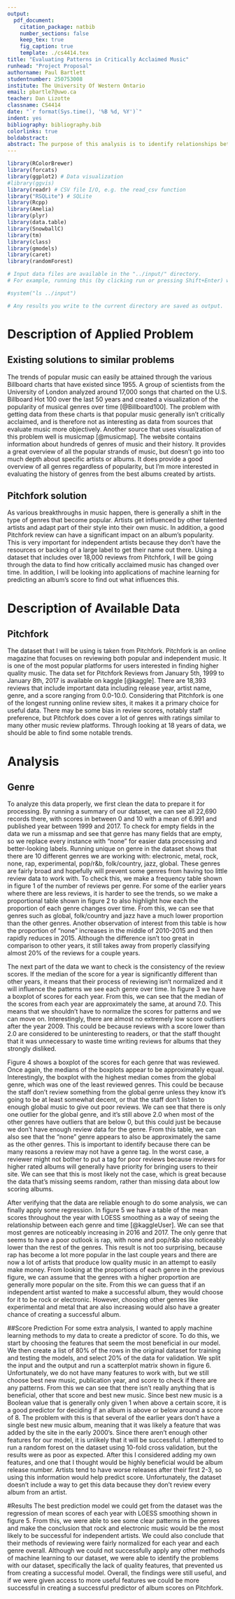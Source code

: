 ```yaml
---
output:
  pdf_document:
    citation_package: natbib
    number_sections: false
    keep_tex: true
    fig_caption: true
    template: ./cs4414.tex
title: "Evaluating Patterns in Critically Acclaimed Music"
runhead: "Project Proposal"
authorname: Paul Bartlett
studentnumber: 250753008
institute: The University Of Western Ontario
email: pbartle7@uwo.ca
teacher: Dan Lizotte
classname: CS4414
date: "`r format(Sys.time(), '%B %d, %Y')`"
indent: yes
bibliography: bibliography.bib
colorlinks: true
boldabstract: 
abstract: The purpose of this analysis is to identify relationships between musical genre of critically acclaimed albums and time. The dataset used for this analysis contains over 18,000 reviews from Pitchfork from January 5th, 1999 to January 8th, 2017. It contains important data including release year, artist name, genre, and a score ranging from 0.0-10.0. The findings may be useful for determining what the most successful genre of critically acclaimed music is for each of the last 18 years and what is going to be the most successful in the future.
---
```


```r
library(RColorBrewer)
library(forcats)
library(ggplot2) # Data visualization
#library(ggvis)
library(readr) # CSV file I/O, e.g. the read_csv function
library("RSQLite") # SQLite
library(Rcpp)
library(Amelia) 
library(plyr)
library(data.table)
library(SnowballC)
library(tm)
library(class)
library(gmodels)
library(caret)
library(randomForest)

# Input data files are available in the "../input/" directory.
# For example, running this (by clicking run or pressing Shift+Enter) will list the files in the input directory

#system("ls ../input")

# Any results you write to the current directory are saved as output.
```
# Description of Applied Problem
## Existing solutions to similar problems
The trends of popular music can easily be attained through the various Billboard charts that have existed since 1955. A group of scientists from the University of London analyzed around 17,000 songs that charted on the U.S. Billboard Hot 100 over the last 50 years and created a visualization of the popularity of musical genres over time [@Billboard100]. The problem with getting data from these charts is that popular music generally isn't critically acclaimed, and is therefore not as interesting as data from sources that evaluate music more objectively. Another source that uses visualization of this problem well is musicmap [@musicmap]. The website contains information about hundreds of genres of music and their history. It provides a great overview of all the popular strands of music, but doesn't go into too much depth about specific artists or albums. It does provide a good overview of all genres regardless of popularity, but I'm more interested in evaluating the history of genres from the best albums created by artists.

## Pitchfork solution
As various breakthroughs in music happen, there is generally a shift in the type of genres that become popular. Artists get influenced by other talented artists and adapt part of their style into their own music. In addition, a good Pitchfork review can have a significant impact on an album's popularity. This is very important for independent artists because they don't have the resources or backing of a large label to get their name out there. Using a dataset that includes over 18,000 reviews from Pitchfork, I will be going through the data to find how critically acclaimed music has changed over time. In addition, I will be looking into applications of machine learning for predicting an album's score to find out what influences this. 

# Description of Available Data
## Pitchfork
The dataset that I will be using is taken from Pitchfork. Pitchfork is an online magazine that focuses on reviewing both popular and independent music. It is one of the most popular platforms for users interested in finding higher quality music. The data set for Pitchfork Reviews from January 5th, 1999 to January 8th, 2017 is available on kaggle [@kaggle].  There are 18,393 reviews that include important data including release year, artist name, genre, and a score ranging from 0.0-10.0. Considering that Pitchfork is one of the longest running online review sites, it makes it a primary choice for useful data. There may be some bias in review scores, notably staff preference, but Pitchfork does cover a lot of genres with ratings similar to many other music review platforms. Through looking at 18 years of data, we should be able to find some notable trends. 

# Analysis
## Genre
To analyze this data properly, we first clean the data to prepare it for processing. By running a summary of our dataset, we can see all 22,690 records there, with scores in between 0 and 10 with a mean of 6.991 and published year between 1999 and 2017. To check for empty fields in the data we run a missmap and see that genre has many fields that are empty, so we replace every instance with "none" for easier data processing and better-looking labels. Running unique on genre in the dataset shows that there are 10 different genres we are working with: electronic, metal, rock, none, rap, experimental, pop/r&b, folk/country, jazz, global. These genres are fairly broad and hopefully will prevent some genres from having too little review data to work with. To check this, we make a frequency table shown in figure 1 of the number of reviews per genre. For some of the earlier years where there are less reviews, it is harder to see the trends, so we make a proportional table shown in figure 2 to also highlight how each the proportion of each genre changes over time. From this, we can see that genres such as global, folk/country and jazz have a much lower proportion than the other genres. Another observation of interest from this table is how the proportion of "none" increases in the middle of 2010-2015 and then rapidly reduces in 2015. Although the difference isn't too great in comparison to other years, it still takes away from properly classifying almost 20% of the reviews for a couple years.

The next part of the data we want to check is the consistency of the review scores. If the median of the score for a year is significantly different than other years, it means that their process of reviewing isn't normalized and it will influence the patterns we see each genre over time. In figure 3 we have a boxplot of scores for each year. From this, we can see that the median of the scores from each year are approximately the same, at around 7.0. This means that we shouldn't have to normalize the scores for patterns and we can move on. Interestingly, there are almost no extremely low score outliers after the year 2009. This could be because reviews with a score lower than 2.0 are considered to be uninteresting to readers, or that the staff thought that it was unnecessary to waste time writing reviews for albums that they strongly disliked.

Figure 4 shows a boxplot of the scores for each genre that was reviewed. Once again, the medians of the boxplots appear to be approximately equal. Interestingly, the boxplot with the highest median comes from the global genre, which was one of the least reviewed genres. This could be because the staff don't review something from the global genre unless they know it's going to be at least somewhat decent, or that the staff don't listen to enough global music to give out poor reviews. We can see that there is only one outlier for the global genre, and it's still above 2.0 when most of the other genres have outliers that are below 0, but this could just be because we don't have enough review data for the genre. From this table, we can also see that the "none" genre appears to also be approximately the same as the other genres. This is important to identify because there can be many reasons a review may not have a genre tag. In the worst case, a reviewer might not bother to put a tag for poor reviews because reviews for higher rated albums will generally have priority for bringing users to their site. We can see that this is most likely not the case, which is great because the data that's missing seems random, rather than missing data about low scoring albums.

After verifying that the data are reliable enough to do some analysis, we can finally apply some regression. In figure 5 we have a table of the mean scores throughout the year with LOESS smoothing as a way of seeing the relationship between each genre and time [@kaggleUser]. We can see that most genres are noticeably increasing in 2016 and 2017. The only genre that seems to have a poor outlook is rap, with none and pop/r&b also noticeably lower than the rest of the genres. This result is not too surprising, because rap has become a lot more popular in the last couple years and there are now a lot of artists that produce low quality music in an attempt to easily make money. From looking at the proportions of each genre in the previous figure, we can assume that the genres with a higher proportion are generally more popular on the site. From this we can guess that if an independent artist wanted to make a successful album, they would choose for it to be rock or electronic. However, choosing other genres like experimental and metal that are also increasing would also have a greater chance of creating a successful album.

##Score Prediction
For some extra analysis, I wanted to apply machine learning methods to my data to create a predictor of score. To do this, we start by choosing the features that seem the most beneficial in our model. We then create a list of 80% of the rows in the original dataset for training and testing the models, and select 20% of the data for validation. We split the input and the output and run a scatterplot matrix shown in figure 6. Unfortunately, we do not have many features to work with, but we still choose best new music, publication year, and score to check if there are any patterns. From this we can see that there isn't really anything that is beneficial, other that score and best new music. Since best new music is a Boolean value that is generally only given 1 when above a certain score, it is a good predictor for deciding if an album is above or below around a score of 8. The problem with this is that several of the earlier years don't have a single best new music album, meaning that it was likely a feature that was added by the site in the early 2000's. Since there aren't enough other features for our model, it is unlikely that it will be successful. I attempted to run a random forest on the dataset using 10-fold cross validation, but the results were as poor as expected. After this I considered adding my own features, and one that I thought would be highly beneficial would be album release number. Artists tend to have worse releases after their first 2-3, so using this information would help predict score. Unfortunately, the dataset doesn't include a way to get this data because they don't review every album from an artist.

#Results
The best prediction model we could get from the dataset was the regression of mean scores of each year with LOESS smoothing shown in figure 5. From this, we were able to see some clear patterns in the genres and make the conclusion that rock and electronic music would be the most likely to be successful for independent artists. We could also conclude that their methods of reviewing were fairly normalized for each year and each genre overall. Although we could not successfully apply any other methods of machine learning to our dataset, we were able to identify the problems with our dataset, specifically the lack of quality features, that prevented us from creating a successful model. Overall, the findings were still useful, and if we were given access to more useful features we could be more successful in creating a successful predictor of album scores on Pitchfork.